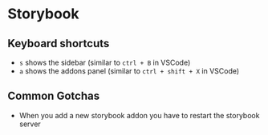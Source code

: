 # Storybook

## Keyboard shortcuts

- `s` shows the sidebar (similar to `ctrl + B` in VSCode)
- `a` shows the addons panel (similar to `ctrl + shift + X` in VSCode)

## Common Gotchas

- When you add a new storybook addon you have to restart the storybook server
